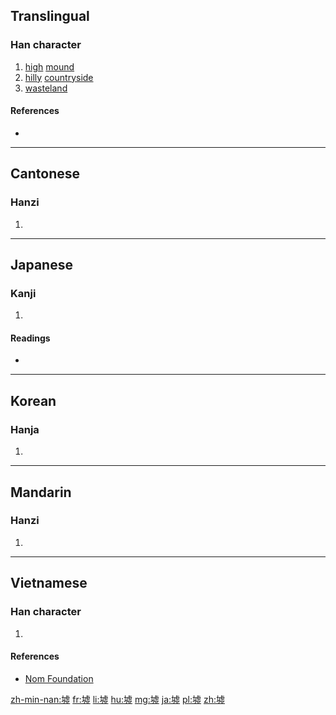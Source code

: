 ==Translingual==

===Han character===
{{Han char|rn=32|rad=土|as=12|sn=15|four=4111<sub>7</sub>|canj=土卜心金 (GYPC), 土卜心一 (GYPM)|ids=⿰[[土]][[虚]]}}

# [[high]] [[mound]]
# [[hilly]] [[countryside]]
# [[wasteland]]

====References====
* {{Han ref|kx=0238.280|dkj=05457|dj=0477.130|hdz=10479.120|uh=589F|ud=22687|bh=BC56|bd=48214}}

----

==Cantonese==

===Hanzi===
{{yue-hanzi|jyut=[[heoi1]]|y=heui1}}

# {{defn|lang=yue|sort=土12}}

----

==Japanese==

===Kanji===
{{ja-kanji|grade=|rs=土12}}

# {{defn|lang=ja|sort=土12}}

====Readings====
* {{ja-readings|goon=[[こ]] (ko)|kanon=[[きょ]] (kyo)|kun=[[あと]] (ato)}}

----

==Korean==

===Hanja===
{{ko-hanja|hangeul=허|rv=heo|mr=hŏ}}

# {{defn|lang=ko|sort=土12}}

----

==Mandarin==

===Hanzi===
{{cmn-hanzi|pin=[[xū]] ([[xu1]])|wg=hsü<sup>1</sup>}}

# {{defn|lang=cmn|sort=土12}}

----

==Vietnamese==

===Han character===
{{vi-hantu|[[hư]], [[khư]]|rs=土12}}

# {{defn|lang=vi|sort=土12}}

====References====
*[http://nomfoundation.org/common/nom_details.php?codepoint=589f Nom Foundation]

[[zh-min-nan:墟]]
[[fr:墟]]
[[li:墟]]
[[hu:墟]]
[[mg:墟]]
[[ja:墟]]
[[pl:墟]]
[[zh:墟]]